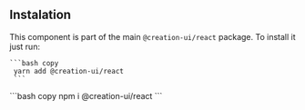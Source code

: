 

## Instalation

This component is part of the main `@creation-ui/react` package. To install it just run:

<Tabs items={SCRIPTS_TABS}>
  <Tab>

    ```bash copy
     yarn add @creation-ui/react
     ```

  </Tab>
  <Tab>
    ```bash copy
     npm i @creation-ui/react
     ```
     </Tab>
</Tabs>
